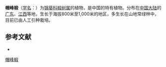 {{Speciesbox
| name = 帽峰椴
| status = 
| status_system = 
| image =
| genus = Tilia
| species = mofungensis
| authority = Chun et Wong
}}

'''帽峰椴'''（[[学名|学名]]：{{lang|la|''Tilia mofungensis''}}）为[[锦葵科|锦葵科]][[椴树属|椴树属]]的植物，是中国的特有植物。分布在[[中国大陆|中国大陆]]的[[广东|广东]]、[[江西|江西]]等地，生长于海拔800米至1,000米的地区，多生长在山地常绿林中，目前已由人工引种栽培。

== 参考文献 ==
<div class="references-small">
* {{cite web| url =http://www.bioinfo.cn/db05/KmzwSpecies.php?action=view&id=22529| title =帽峰椴| work =《中国高等植物数据库全库》| publisher =中国科学院微生物研究所| author =昆明植物研究所| accessdate =2009-02-25| deadurl =yes| archiveurl =https://web.archive.org/web/20160305072414/http://www.bioinfo.cn/db05/KmzwSpecies.php?action=view&id=22529| archivedate =2016-03-05}}
</div>
{{Taxonbar|from=Q11060530}}

[[Category:椴树属|帽峰椴]]


{{植物小作品}}